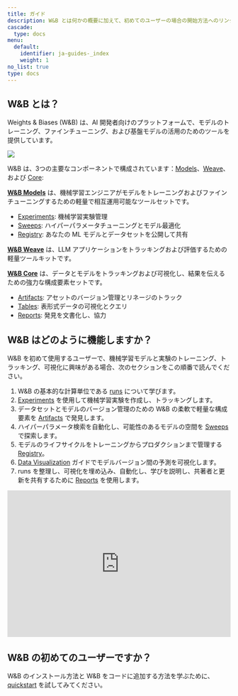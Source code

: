 ```yaml
---
title: ガイド
description: W&B とは何かの概要に加えて、初めてのユーザーの場合の開始方法へのリンクを提供します。
cascade:
  type: docs
menu:
  default:
    identifier: ja-guides-_index
    weight: 1
no_list: true
type: docs
---
```


## W&B とは？

Weights & Biases (W&B) は、AI 開発者向けのプラットフォームで、モデルのトレーニング、ファインチューニング、および基盤モデルの活用のためのツールを提供しています。

<Frame>
    <img src="/images/general/architecture.png"  />
</Frame>

W&B は、3つの主要なコンポーネントで構成されています：[Models](/ja/guides/models)、[Weave](https://wandb.github.io/weave/)、および [Core](/ja/models/core/):

**[W&B Models](/ja/models/)** は、機械学習エンジニアがモデルをトレーニングおよびファインチューニングするための軽量で相互運用可能なツールセットです。
- [Experiments](/ja/models/track/): 機械学習実験管理
- [Sweeps](/ja/models/sweeps/): ハイパーパラメータチューニングとモデル最適化
- [Registry](/ja/models/core/registry/): あなたの ML モデルとデータセットを公開して共有

**[W&B Weave](/ja/guides/weave/)** は、LLM アプリケーションをトラッキングおよび評価するための軽量ツールキットです。

**[W&B Core](/ja/models/core/)** は、データとモデルをトラッキングおよび可視化し、結果を伝えるための強力な構成要素セットです。
- [Artifacts](/ja/models/artifacts/): アセットのバージョン管理とリネージのトラック
- [Tables](/ja/models/tables/): 表形式データの可視化とクエリ
- [Reports](/ja/models/reports/): 発見を文書化し、協力

## W&B はどのように機能しますか？

W&B を初めて使用するユーザーで、機械学習モデルと実験のトレーニング、トラッキング、可視化に興味がある場合、次のセクションをこの順番で読んでください。

1. W&B の基本的な計算単位である [runs](/ja/models/runs/) について学びます。
2. [Experiments](/ja/models/track/) を使用して機械学習実験を作成し、トラッキングします。
3. データセットとモデルのバージョン管理のための W&B の柔軟で軽量な構成要素を [Artifacts](/ja/models/artifacts/) で発見します。
4. ハイパーパラメータ検索を自動化し、可能性のあるモデルの空間を [Sweeps](/ja/models/sweeps/) で探索します。
5. モデルのライフサイクルをトレーニングからプロダクションまで管理する [Registry](/ja/models/core/registry/)。
6. [Data Visualization](/ja/models/tables/) ガイドでモデルバージョン間の予測を可視化します。
7. runs を整理し、可視化を埋め込み、自動化し、学びを説明し、共著者と更新を共有するために [Reports](/ja/models/reports/) を使用します。

<iframe width="100%" height="330" src="https://www.youtube.com/embed/tHAFujRhZLA" title="Weights &amp; Biases End-to-End Demo" frameborder="0" allow="accelerometer; autoplay; clipboard-write; encrypted-media; gyroscope; picture-in-picture; web-share" allowfullscreen></iframe>

## W&B の初めてのユーザーですか？

W&B のインストール方法と W&B をコードに追加する方法を学ぶために、[quickstart](/ja/quickstart/) を試してみてください。